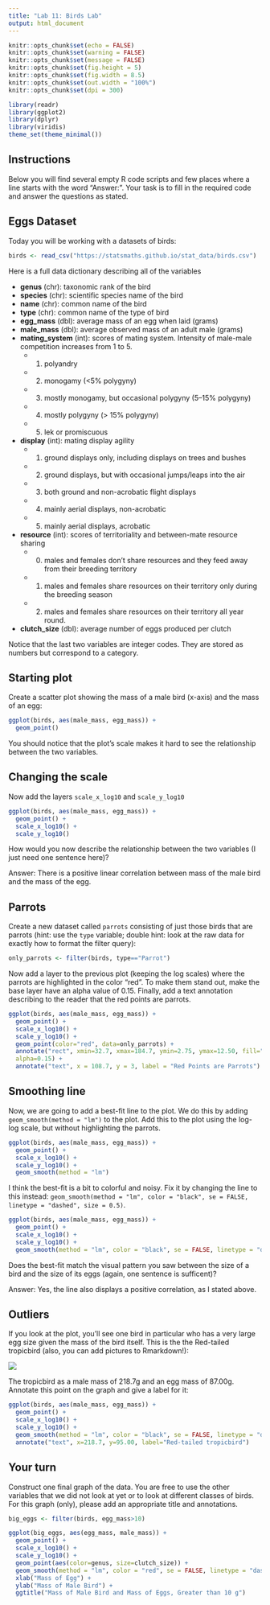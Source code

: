 ```yaml
---
title: "Lab 11: Birds Lab"
output: html_document
---
```


```r
knitr::opts_chunk$set(echo = FALSE)
knitr::opts_chunk$set(warning = FALSE)
knitr::opts_chunk$set(message = FALSE)
knitr::opts_chunk$set(fig.height = 5)
knitr::opts_chunk$set(fig.width = 8.5)
knitr::opts_chunk$set(out.width = "100%")
knitr::opts_chunk$set(dpi = 300)

library(readr)
library(ggplot2)
library(dplyr)
library(viridis)
theme_set(theme_minimal())
```

## Instructions

Below you will find several empty R code scripts and few places where a line
starts with the word "Answer:". Your task is to fill in the required code and
answer the questions as stated.

## Eggs Dataset

Today you will be working with a datasets of birds:

```r
birds <- read_csv("https://statsmaths.github.io/stat_data/birds.csv")
```

Here is a full data dictionary describing all of the variables

- **genus** (chr): taxonomic rank of the bird
- **species** (chr): scientific species name of the bird
- **name** (chr): common name of the bird
- **type** (chr): common name of the type of bird
- **egg_mass** (dbl): average mass of an egg when laid (grams)
- **male_mass** (dbl): average observed mass of an adult male (grams)
- **mating_system** (int): scores of mating system. Intensity of male-male competition increases from 1 to 5.
    - (1) polyandry
    - (2) monogamy (<5% polygyny)
    - (3) mostly monogamy, but occasional polygyny (5–15% polygyny)
    - (4) mostly polygyny (> 15% polygyny)
    - (5) lek or promiscuous
- **display** (int): mating display agility
    - (1) ground displays only, including displays on trees and bushes
    - (2) ground displays, but with occasional jumps/leaps into the air
    - (3) both ground and non-acrobatic flight displays
    - (4) mainly aerial displays, non-acrobatic
    - (5) mainly aerial displays, acrobatic
- **resource** (int): scores of territoriality and between-mate resource sharing
    - (0) males and females don't share resources and they feed away from their breeding territory
    - (1) males and females share resources on their territory only during the breeding season
    - (2) males and females share resources on their territory all year round.
- **clutch_size** (dbl): average number of eggs produced per clutch

Notice that the last two variables are integer codes. They are stored as numbers but
correspond to a category. 

## Starting plot

Create a scatter plot showing the mass of a male bird (x-axis) and the mass of an egg:

```r
ggplot(birds, aes(male_mass, egg_mass)) +
  geom_point()
```

You should notice that the plot's scale makes it hard to see the relationship between the two variables.

## Changing the scale

Now add the layers `scale_x_log10` and `scale_y_log10`

```r
ggplot(birds, aes(male_mass, egg_mass)) +
  geom_point() +
  scale_x_log10() +
  scale_y_log10()
```

How would you now describe the relationship between the two variables (I just need one sentence here)?

Answer: There is a positive linear correlation between mass of the male bird and the mass of the egg.

## Parrots

Create a new dataset called `parrots` consisting of just those birds that are parrots (hint: use the `type` variable; 
double hint: look at the raw data for exactly how to format the filter query):

```r
only_parrots <- filter(birds, type=="Parrot")
```

Now add a layer to the previous plot (keeping the log scales) where the parrots are highlighted in the
color "red". To make them stand out, make the base layer have an alpha value of 0.15. Finally, add
a text annotation describing to the reader that the red points are parrots.

```r
ggplot(birds, aes(male_mass, egg_mass)) +
  geom_point() +
  scale_x_log10() +
  scale_y_log10() +
  geom_point(color="red", data=only_parrots) +
  annotate("rect", xmin=32.7, xmax=184.7, ymin=2.75, ymax=12.50, fill="gray",
  alpha=0.15) +
  annotate("text", x = 108.7, y = 3, label = "Red Points are Parrots")
```

## Smoothing line

Now, we are going to add a best-fit line to the plot. We do this by adding `geom_smooth(method = "lm")` to
the plot. Add this to the plot using the log-log scale, but without highlighting the parrots.

```r
ggplot(birds, aes(male_mass, egg_mass)) +
  geom_point() +
  scale_x_log10() +
  scale_y_log10() +
  geom_smooth(method = "lm")
```

I think the best-fit is a bit to colorful and noisy. Fix it by changing the line to this instead:
`geom_smooth(method = "lm", color = "black", se = FALSE, linetype = "dashed", size = 0.5)`.

```r
ggplot(birds, aes(male_mass, egg_mass)) +
  geom_point() +
  scale_x_log10() +
  scale_y_log10() +
  geom_smooth(method = "lm", color = "black", se = FALSE, linetype = "dashed", size = 0.5)
```

Does the best-fit match the visual pattern you saw between the size of a bird and the size of its eggs (again,
one sentence is sufficent)?

Answer: Yes, the line also displays a positive correlation, as I stated above. 

## Outliers

If you look at the plot, you'll see one bird in particular who has a very large egg size given the mass of
the bird itself. This is the the Red-tailed tropicbird (also, you can add pictures to Rmarkdown!):

![](https://upload.wikimedia.org/wikipedia/commons/thumb/4/47/Red-tailed_Tropicbird_RWD2.jpg/640px-Red-tailed_Tropicbird_RWD2.jpg)

The tropicbird as a male mass of 218.7g and an egg mass of 87.00g. Annotate this point on the graph and give a label for
it:

```r
ggplot(birds, aes(male_mass, egg_mass)) +
  geom_point() +
  scale_x_log10() +
  scale_y_log10() +
  geom_smooth(method = "lm", color = "black", se = FALSE, linetype = "dashed", size = 0.5) +
  annotate("text", x=218.7, y=95.00, label="Red-tailed tropicbird")
```

## Your turn

Construct one final graph of the data. You are free to use the other variables that we did not look at yet or to look at
different classes of birds. For this graph (only), please add an appropriate title and annotations.

```r
big_eggs <- filter(birds, egg_mass>10)
```

```r
ggplot(big_eggs, aes(egg_mass, male_mass)) +
  geom_point() +
  scale_x_log10() +
  scale_y_log10() + 
  geom_point(aes(color=genus, size=clutch_size)) +
  geom_smooth(method = "lm", color = "red", se = FALSE, linetype = "dashed", size = 0.5) +
  xlab("Mass of Egg") +
  ylab("Mass of Male Bird") +
  ggtitle("Mass of Male Bird and Mass of Eggs, Greater than 10 g") 
```












